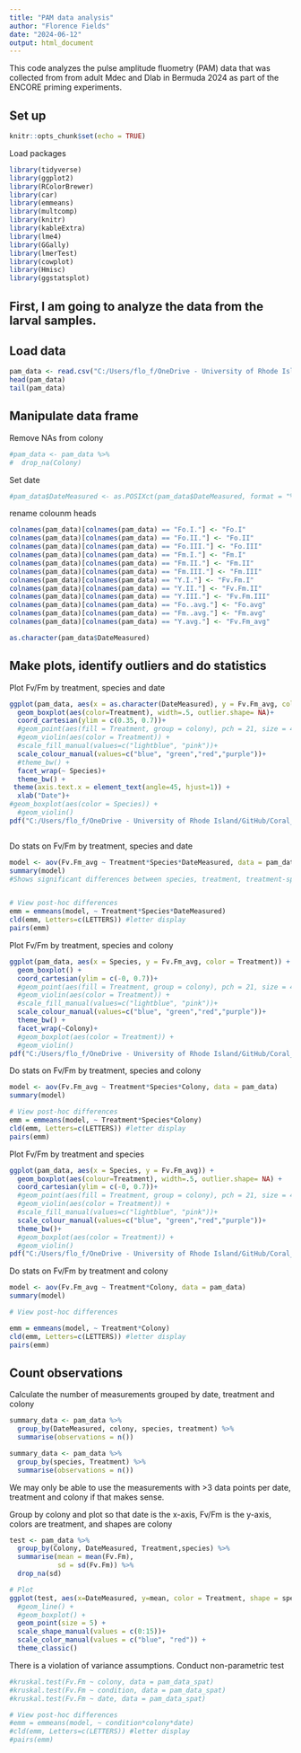 ---
title: "PAM data analysis"
author: "Florence Fields"
date: "2024-06-12"
output: html_document
---

This code analyzes the pulse amplitude fluometry (PAM) data that was collected from from adult Mdec and Dlab in Bermuda 2024 as part of the ENCORE priming experiments. 

## Set up

```{r setup, include=FALSE}
knitr::opts_chunk$set(echo = TRUE)
```

Load packages
```{r}
library(tidyverse)
library(ggplot2)
library(RColorBrewer)
library(car)
library(emmeans)
library(multcomp)
library(knitr)
library(kableExtra)
library(lme4)
library(GGally)
library(lmerTest)
library(cowplot)
library(Hmisc)
library(ggstatsplot)
```

## First, I am going to analyze the data from the larval samples. 

## Load data 
```{r}
pam_data <- read.csv("C:/Users/flo_f/OneDrive - University of Rhode Island/GitHub/Coral_Priming_Experiments_Summer_2024/data/physiology/Pam/All_Pam_Data.csv", na.strings=c("","NA"))
head(pam_data)
tail(pam_data)
```

## Manipulate data frame 

Remove NAs from colony 
```{r}
#pam_data <- pam_data %>%
#  drop_na(Colony)
```

Set date
```{r}
#pam_data$DateMeasured <- as.POSIXct(pam_data$DateMeasured, format = "%m/%d/%y")
```

rename colounm heads 
```{r}
colnames(pam_data)[colnames(pam_data) == "Fo.I."] <- "Fo.I"
colnames(pam_data)[colnames(pam_data) == "Fo.II."] <- "Fo.II"
colnames(pam_data)[colnames(pam_data) == "Fo.III."] <- "Fo.III"
colnames(pam_data)[colnames(pam_data) == "Fm.I."] <- "Fm.I"
colnames(pam_data)[colnames(pam_data) == "Fm.II."] <- "Fm.II"
colnames(pam_data)[colnames(pam_data) == "Fm.III."] <- "Fm.III"
colnames(pam_data)[colnames(pam_data) == "Y.I."] <- "Fv.Fm.I"
colnames(pam_data)[colnames(pam_data) == "Y.II."] <- "Fv.Fm.II"
colnames(pam_data)[colnames(pam_data) == "Y.III."] <- "Fv.Fm.III"
colnames(pam_data)[colnames(pam_data) == "Fo..avg."] <- "Fo.avg"
colnames(pam_data)[colnames(pam_data) == "Fm..avg."] <- "Fm.avg"
colnames(pam_data)[colnames(pam_data) == "Y.avg."] <- "Fv.Fm_avg"

as.character(pam_data$DateMeasured)
```
## Make plots, identify outliers and do statistics 


Plot Fv/Fm by treatment, species and date
```{r}
ggplot(pam_data, aes(x = as.character(DateMeasured), y = Fv.Fm_avg, color = Treatment)) +
  geom_boxplot(aes(color=Treatment), width=.5, outlier.shape= NA)+
  coord_cartesian(ylim = c(0.35, 0.7))+
  #geom_point(aes(fill = Treatment, group = colony), pch = 21, size = 4) +
  #geom_violin(aes(color = Treatment)) +
  #scale_fill_manual(values=c("lightblue", "pink"))+
  scale_colour_manual(values=c("blue", "green","red","purple"))+
  #theme_bw() +
  facet_wrap(~ Species)+
  theme_bw() + 
 theme(axis.text.x = element_text(angle=45, hjust=1)) +
  xlab("Date")+
#geom_boxplot(aes(color = Species)) +
  #geom_violin()
pdf("C:/Users/flo_f/OneDrive - University of Rhode Island/GitHub/Coral_Priming_Experiments_Summer_2024/output/physiology/Pam/By_date.pdf")



```

Do stats on Fv/Fm by treatment, species and date 
```{r}
model <- aov(Fv.Fm_avg ~ Treatment*Species*DateMeasured, data = pam_data)
summary(model)
#Shows significant differences between species, treatment, treatment-species, date-treatement and between date-species-treatment. 


# View post-hoc differences 
emm = emmeans(model, ~ Treatment*Species*DateMeasured)
cld(emm, Letters=c(LETTERS)) #letter display
pairs(emm)

```

Plot Fv/Fm by treatment, species and colony
```{r}
ggplot(pam_data, aes(x = Species, y = Fv.Fm_avg, color = Treatment)) +
  geom_boxplot() +
  coord_cartesian(ylim = c(-0, 0.7))+
  #geom_point(aes(fill = Treatment, group = colony), pch = 21, size = 4) +
  #geom_violin(aes(color = Treatment)) +
  #scale_fill_manual(values=c("lightblue", "pink"))+
  scale_colour_manual(values=c("blue", "green","red","purple"))+
  theme_bw() +
  facet_wrap(~Colony)+
  #geom_boxplot(aes(color = Treatment)) +
  #geom_violin()
pdf("C:/Users/flo_f/OneDrive - University of Rhode Island/GitHub/Coral_Priming_Experiments_Summer_2024/output/physiology/Pam/By_colony.pdf")
```
Do stats on Fv/Fm by treatment, species and colony 
```{r}
model <- aov(Fv.Fm_avg ~ Treatment*Species*Colony, data = pam_data)
summary(model)

# View post-hoc differences 
emm = emmeans(model, ~ Treatment*Species*Colony)
cld(emm, Letters=c(LETTERS)) #letter display
pairs(emm)

```

Plot Fv/Fm by treatment and species
```{r}
ggplot(pam_data, aes(x = Species, y = Fv.Fm_avg)) +
  geom_boxplot(aes(colour=Treatment), width=.5, outlier.shape= NA) +
  coord_cartesian(ylim = c(-0, 0.7))+
  #geom_point(aes(fill = Treatment, group = colony), pch = 21, size = 4) +
  #geom_violin(aes(color = Treatment)) +
  #scale_fill_manual(values=c("lightblue", "pink"))+
  scale_colour_manual(values=c("blue", "green","red","purple"))+
  theme_bw()+
  #geom_boxplot(aes(color = Treatment)) +
  #geom_violin()
pdf("C:/Users/flo_f/OneDrive - University of Rhode Island/GitHub/Coral_Priming_Experiments_Summer_2024/output/physiology/Pam/By_species.pdf")
```

Do stats on Fv/Fm by treatment and colony 
```{r}
model <- aov(Fv.Fm_avg ~ Treatment*Colony, data = pam_data)
summary(model)

# View post-hoc differences

emm = emmeans(model, ~ Treatment*Colony)
cld(emm, Letters=c(LETTERS)) #letter display
pairs(emm)
```

## Count observations 

Calculate the number of measurements grouped by date, treatment and colony
```{r}
summary_data <- pam_data %>%
  group_by(DateMeasured, colony, species, treatment) %>%
  summarise(observations = n())

summary_data <- pam_data %>%
  group_by(species, Treatment) %>%
  summarise(observations = n())
```

We may only be able to use the measurements with >3 data points per date, treatment and colony if that makes sense. 

Group by colony and plot so that date is the x-axis, Fv/Fm is the y-axis, colors are treatment, and shapes are colony
```{r}
test <- pam_data %>%
  group_by(Colony, DateMeasured, Treatment,species) %>%
  summarise(mean = mean(Fv.Fm),
            sd = sd(Fv.Fm)) %>%
  drop_na(sd)

# Plot
ggplot(test, aes(x=DateMeasured, y=mean, color = Treatment, shape = species)) +
  #geom_line() +
  #geom_boxplot() +
  geom_point(size = 5) + 
  scale_shape_manual(values = c(0:15))+ 
  scale_color_manual(values = c("blue", "red")) +
  theme_classic()
```
There is a violation of variance assumptions. Conduct non-parametric test 
```{r}
#kruskal.test(Fv.Fm ~ colony, data = pam_data_spat)
#kruskal.test(Fv.Fm ~ condition, data = pam_data_spat)
#kruskal.test(Fv.Fm ~ date, data = pam_data_spat)

# View post-hoc differences 
#emm = emmeans(model, ~ condition*colony*date)
#cld(emm, Letters=c(LETTERS)) #letter display
#pairs(emm)
```


